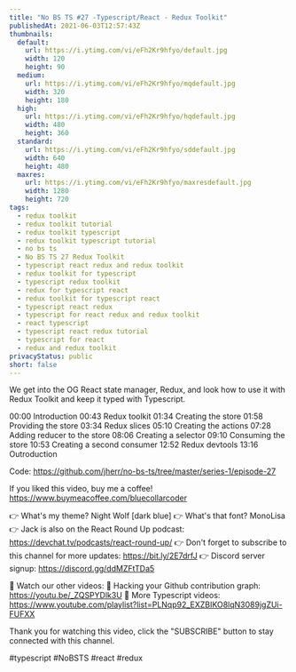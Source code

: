 ```yaml
---
title: "No BS TS #27 -Typescript/React - Redux Toolkit"
publishedAt: 2021-06-03T12:57:43Z
thumbnails:
  default:
    url: https://i.ytimg.com/vi/eFh2Kr9hfyo/default.jpg
    width: 120
    height: 90
  medium:
    url: https://i.ytimg.com/vi/eFh2Kr9hfyo/mqdefault.jpg
    width: 320
    height: 180
  high:
    url: https://i.ytimg.com/vi/eFh2Kr9hfyo/hqdefault.jpg
    width: 480
    height: 360
  standard:
    url: https://i.ytimg.com/vi/eFh2Kr9hfyo/sddefault.jpg
    width: 640
    height: 480
  maxres:
    url: https://i.ytimg.com/vi/eFh2Kr9hfyo/maxresdefault.jpg
    width: 1280
    height: 720
tags:
  - redux toolkit
  - redux toolkit tutorial
  - redux toolkit typescript
  - redux toolkit typescript tutorial
  - no bs ts
  - No BS TS 27 Redux Toolkit
  - typescript react redux and redux toolkit
  - redux toolkit for typescript
  - typescript redux toolkit
  - redux for typescript react
  - redux toolkit for typescript react
  - typescript react redux
  - typescript for react redux and redux toolkit
  - react typescript
  - typescript react redux tutorial
  - typescript for react
  - redux and redux toolkit
privacyStatus: public
short: false
---
```

  
  We get into the OG React state manager, Redux, and look how to use it with Redux Toolkit and keep it typed with Typescript.

00:00 Introduction
00:43 Redux toolkit
01:34 Creating the store
01:58 Providing the store
03:34 Redux slices
05:10 Creating the actions
07:28 Adding reducer to the store
08:06 Creating a selector
09:10 Consuming the store
10:53 Creating a second consumer
12:52 Redux devtools
13:16 Outroduction

Code: https://github.com/jherr/no-bs-ts/tree/master/series-1/episode-27

If you liked this video, buy me a coffee! https://www.buymeacoffee.com/bluecollarcoder

👉 What's my theme? Night Wolf [dark blue]
👉 What's that font? MonoLisa
👉 Jack is also on the React Round Up podcast: https://devchat.tv/podcasts/react-round-up/
👉 Don't forget to subscribe to this channel for more updates: https://bit.ly/2E7drfJ
👉 Discord server signup: https://discord.gg/ddMZFtTDa5

💢 Watch our other videos:
💟 Hacking your Github contribution graph: https://youtu.be/_ZQSPYDlk3U
💟 More Typescript videos: https://www.youtube.com/playlist?list=PLNqp92_EXZBIKO8lqN3089jgZUi-FUFXX

Thank you for watching this video, click the "SUBSCRIBE" button to stay connected with this channel. 

#typescript #NoBSTS #react #redux
  